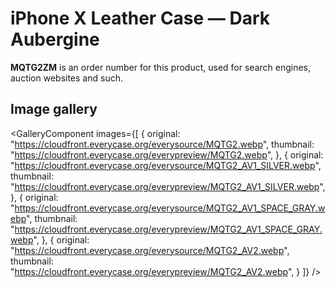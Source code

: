 
# iPhone X Leather Case — Dark Aubergine

<Callout type='info' emoji='👉🏻'>**MQTG2ZM** is an order number for this product, used for search engines, auction websites and such.</Callout>

## Image gallery

<GalleryComponent
    images={[
      {
        original: "https://cloudfront.everycase.org/everysource/MQTG2.webp",
        thumbnail: "https://cloudfront.everycase.org/everypreview/MQTG2.webp",
      },
      {
        original: "https://cloudfront.everycase.org/everysource/MQTG2_AV1_SILVER.webp",
        thumbnail: "https://cloudfront.everycase.org/everypreview/MQTG2_AV1_SILVER.webp",
      },
      {
        original: "https://cloudfront.everycase.org/everysource/MQTG2_AV1_SPACE_GRAY.webp",
        thumbnail: "https://cloudfront.everycase.org/everypreview/MQTG2_AV1_SPACE_GRAY.webp",
      },
      {
        original: "https://cloudfront.everycase.org/everysource/MQTG2_AV2.webp",
        thumbnail: "https://cloudfront.everycase.org/everypreview/MQTG2_AV2.webp",
      }
    ]}
  />
